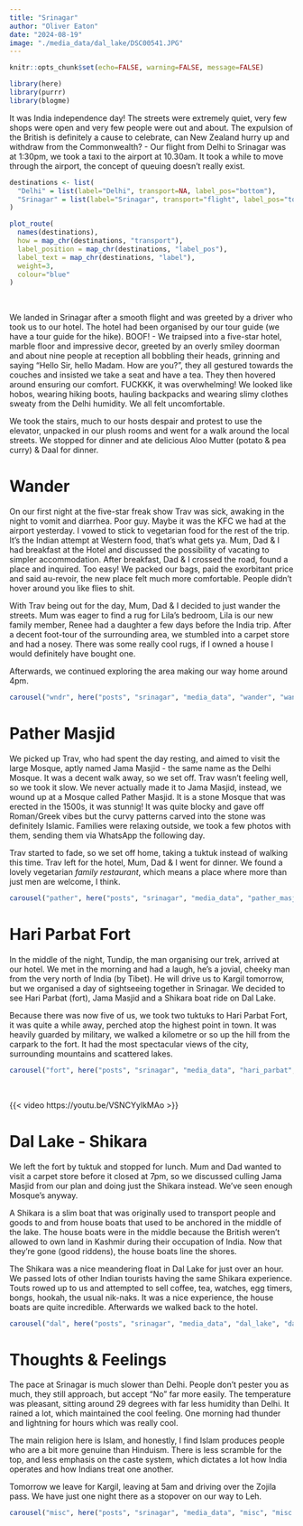 ```yaml
---
title: "Srinagar"
author: "Oliver Eaton"
date: "2024-08-19"
image: "./media_data/dal_lake/DSC00541.JPG"
---
```


```r
knitr::opts_chunk$set(echo=FALSE, warning=FALSE, message=FALSE)
```

```r
library(here)
library(purrr)
library(blogme)
```

It was India independence day! The streets were extremely quiet, very few shops were open and very few people were out and about. The expulsion of the British is definitely a cause to celebrate, can New Zealand hurry up and withdraw from the Commonwealth? - Our flight from Delhi to Srinagar was at 1:30pm, we took a taxi to the airport at 10.30am. It took a while to move through the airport, the concept of queuing doesn't really exist.

```r
destinations <- list(
  "Delhi" = list(label="Delhi", transport=NA, label_pos="bottom"),
  "Srinagar" = list(label="Srinagar", transport="flight", label_pos="top")
)

plot_route(
  names(destinations),
  how = map_chr(destinations, "transport"),
  label_position = map_chr(destinations, "label_pos"),
  label_text = map_chr(destinations, "label"),
  weight=3,
  colour="blue"
)
```

<br>

We landed in Srinagar after a smooth flight and was greeted by a driver who took us to our hotel. The hotel had been organised by our tour guide (we have a tour guide for the hike). BOOF! - We traipsed into a five-star hotel, marble floor and impressive decor, greeted by an overly smiley doorman and about nine people at reception all bobbling their heads, grinning and saying "Hello Sir, hello Madam. How are you?", they all gestured towards the couches and insisted we take a seat and have a tea. They then hovered around ensuring our comfort. FUCKKK, it was overwhelming! We looked like hobos, wearing hiking boots, hauling backpacks and wearing slimy clothes sweaty from the Delhi humidity. We all felt uncomfortable.

We took the stairs, much to our hosts despair and protest to use the elevator, unpacked in our plush rooms and went for a walk around the local streets. We stopped for dinner and ate delicious Aloo Mutter (potato & pea curry) & Daal for dinner.

# Wander

On our first night at the five-star freak show Trav was sick, awaking in the night to vomit and diarrhea. Poor guy. Maybe it was the KFC we had at the airport yesterday. I vowed to stick to vegetarian food for the rest of the trip. It's the Indian attempt at Western food, that's what gets ya. Mum, Dad & I had breakfast at the Hotel and discussed the possibility of vacating to simpler accommodation. After breakfast, Dad & I crossed the road, found a place and inquired. Too easy! We packed our bags, paid the exorbitant price and said au-revoir, the new place felt much more comfortable. People didn't hover around you like flies to shit.

With Trav being out for the day, Mum, Dad & I decided to just wander the streets. Mum was eager to find a rug for Lila's bedroom, Lila is our new family member, Renee had a daughter a few days before the India trip. After a decent foot-tour of the surrounding area, we stumbled into a carpet store and had a nosey. There was some really cool rugs, if I owned a house I would definitely have bought one.

Afterwards, we continued exploring the area making our way home around 4pm.

```r
carousel("wndr", here("posts", "srinagar", "media_data", "wander", "wander.yml"))
```

# Pather Masjid

We picked up Trav, who had spent the day resting, and aimed to visit the large Mosque, aptly named Jama Masjid - the same name as the Delhi Mosque. It was a decent walk away, so we set off. Trav wasn't feeling well, so we took it slow. We never actually made it to Jama Masjid, instead, we wound up at a Mosque called Pather Masjid. It is a stone Mosque that was erected in the 1500s, it was stunnig! It was quite blocky and gave off Roman/Greek vibes but the curvy patterns carved into the stone was definitely Islamic. Families were relaxing outside, we took a few photos with them, sending them via WhatsApp the following day.

Trav started to fade, so we set off home, taking a tuktuk instead of walking this time. Trav left for the hotel, Mum, Dad & I went for dinner. We found a lovely vegetarian *family restaurant*, which means a place where more than just men are welcome, I think.

```r
carousel("pather", here("posts", "srinagar", "media_data", "pather_masjid", "pather_masjid.yml"))
```

# Hari Parbat Fort

In the middle of the night, Tundip, the man organising our trek, arrived at our hotel. We met in the morning and had a laugh, he's a jovial, cheeky man from the very north of India (by Tibet). He will drive us to Kargil tomorrow, but we organised a day of sightseeing together in Srinagar. We decided to see Hari Parbat (fort), Jama Masjid and a Shikara boat ride on Dal Lake.

Because there was now five of us, we took two tuktuks to Hari Parbat Fort, it was quite a while away, perched atop the highest point in town. It was heavily guarded by military, we walked a kilometre or so up the hill from the carpark to the fort. It had the most spectacular views of the city, surrounding mountains and scattered lakes.

```r
carousel("fort", here("posts", "srinagar", "media_data", "hari_parbat", "hari_parbat.yml"))
```

<br>

{{< video https://youtu.be/VSNCYylkMAo >}}

# Dal Lake - Shikara

We left the fort by tuktuk and stopped for lunch. Mum and Dad wanted to visit a carpet store before it closed at 7pm, so we discussed culling Jama Masjid from our plan and doing just the Shikara instead. We've seen enough Mosque's anyway.

A Shikara is a slim boat that was originally used to transport people and goods to and from house boats that used to be anchored in the middle of the lake. The house boats were in the middle because the British weren't allowed to own land in Kashmir during their occupation of India. Now that they're gone (good riddens), the house boats line the shores.

The Shikara was a nice meandering float in Dal Lake for just over an hour. We passed lots of other Indian tourists having the same Shikara experience. Touts rowed up to us and attempted to sell coffee, tea, watches, egg timers, bongs, hookah, the usual nik-naks. It was a nice experience, the house boats are quite incredible. Afterwards we walked back to the hotel.

```r
carousel("dal", here("posts", "srinagar", "media_data", "dal_lake", "dal_lake.yml"))
```

# Thoughts & Feelings

The pace at Srinagar is much slower than Delhi. People don't pester you as much, they still approach, but accept "No" far more easily. The temperature was pleasant, sitting around 29 degrees with far less humidity than Delhi. It rained a lot, which maintained the cool feeling. One morning had thunder and lightning for hours which was really cool.

The main religion here is Islam, and honestly, I find Islam produces people who are a bit more genuine than Hinduism. There is less scramble for the top, and less emphasis on the caste system, which dictates a lot how India operates and how Indians treat one another.

Tomorrow we leave for Kargil, leaving at 5am and driving over the Zojila pass. We have just one night there as a stopover on our way to Leh.

```r
carousel("misc", here("posts", "srinagar", "media_data", "misc", "misc.yml"))
```
